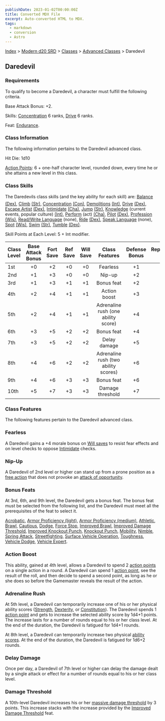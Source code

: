 ```yaml
---
publishDate: 2023-01-02T00:00:00Z
title: Converted MDX File
excerpt: Auto-converted HTML to MDX.
tags:
  - markdown
  - conversion
  - Astro
---
```


[Index](-index) > [Modern d20 SRD](modern-d20-srd-index) > [Classes](modern-d20-srd-classes-index) > [Advanced Classes](modern-d20-srd-classes-advanced-index) > Daredevil

## Daredevil

### Requirements

To qualify to become a Daredevil, a character must fulfill the following criteria.

Base Attack Bonus: +2.

Skills: [Concentration](modern-d20-srd-skills-concentration) 6 ranks, [Drive](modern-d20-srd-skills-drive) 6 ranks.

Feat: [Endurance](modern-d20-srd-feats-endurance).

### Class Information

The following information pertains to the Daredevil advanced class.

Hit Die: 1d10

[Action Points](modern-d20-srd-basics-action-points): 6 + one-half character level, rounded down, every time he or she attains a new level in this class.

### Class Skills

The Daredevils class skills (and the key ability for each skill) are: [Balance](modern-d20-srd-skills-balance) [(Dex)](modern-d20-srd-basics-ability-scores), [Climb](modern-d20-srd-skills-climb) [(Str)](modern-d20-srd-basics-ability-scores), [Concentration](modern-d20-srd-skills-concentration) [(Con)](modern-d20-srd-basics-ability-scores), [Demolitions](modern-d20-srd-skills-demolitions) [(Int)](modern-d20-srd-basics-ability-scores), [Drive](modern-d20-srd-skills-drive) [(Dex)](modern-d20-srd-basics-ability-scores), [Escape Artist](modern-d20-srd-skills-escape-artist) [(Dex)](modern-d20-srd-basics-ability-scores), [Intimidate](modern-d20-srd-skills-intimidate) [(Cha)](modern-d20-srd-basics-ability-scores), [Jump](modern-d20-srd-skills-jump) [(Str)](modern-d20-srd-basics-ability-scores), [Knowledge](modern-d20-srd-skills-knowledge) (current events, popular culture) [(Int)](modern-d20-srd-basics-ability-scores), [Perform](modern-d20-srd-skills-perform) (act) [(Cha)](modern-d20-srd-basics-ability-scores), [Pilot](modern-d20-srd-skills-pilot) [(Dex)](modern-d20-srd-basics-ability-scores), [Profession](modern-d20-srd-skills-profession) [(Wis)](modern-d20-srd-basics-ability-scores), [Read/Write
Language](modern-d20-srd-skills-read-write-language) (none), [Ride](modern-d20-srd-skills-ride) [(Dex)](modern-d20-srd-basics-ability-scores), [Speak
Language](modern-d20-srd-skills-speak-language) (none), [Spot](modern-d20-srd-skills-spot) [(Wis)](modern-d20-srd-basics-ability-scores), [Swim](modern-d20-srd-skills-swim) [(Str)](modern-d20-srd-basics-ability-scores), [Tumble](modern-d20-srd-skills-tumble) [(Dex)](modern-d20-srd-basics-ability-scores).

Skill Points at Each Level: 5 + Int modifier.

| Class Level | Base Attack Bonus | Fort Save | Ref Save | Will Save |            Class Features            | Defense Bonus | Reputation Bonus |
| :---------- | :---------------: | :-------: | :------: | :-------: | :----------------------------------: | :-----------: | ---------------: |
| 1st         |        +0         |    +2     |    +0    |    +0     |               Fearless               |      +1       |               +0 |
| 2nd         |        +1         |    +3     |    +0    |    +0     |                Nip-up                |      +2       |               +0 |
| 3rd         |        +1         |    +3     |    +1    |    +1     |              Bonus feat              |      +2       |               +1 |
| 4th         |        +2         |    +4     |    +1    |    +1     |             Action boost             |      +3       |               +1 |
| 5th         |        +2         |    +4     |    +1    |    +1     | Adrenaline rush (one ability score)  |      +4       |               +1 |
| 6th         |        +3         |    +5     |    +2    |    +2     |              Bonus feat              |      +4       |               +2 |
| 7th         |        +3         |    +5     |    +2    |    +2     |             Delay damage             |      +5       |               +2 |
| 8th         |        +4         |    +6     |    +2    |    +2     | Adrenaline rush (two ability scores) |      +6       |               +2 |
| 9th         |        +4         |    +6     |    +3    |    +3     |              Bonus feat              |      +6       |               +3 |
| 10th        |        +5         |    +7     |    +3    |    +3     |           Damage threshold           |      +7       |               +3 |

### Class Features

The following features pertain to the Daredevil advanced class.

### Fearless

A Daredevil gains a +4 morale bonus on [Will saves](modern-d20-srd-basics-saving-throws) to resist fear effects and on level checks to oppose [Intimidate](modern-d20-srd-skills-intimidate) checks.

### Nip-Up

A Daredevil of 2nd level or higher can stand up from a prone position as a [free
action](modern-d20-srd-combat-action-types) that does not provoke an [attack
of opportunity](modern-d20-srd-combat-attacks-of-opportunity).

### Bonus Feats

At 3rd, 6th, and 9th level, the Daredevil gets a bonus feat. The bonus feat must be selected from the following list, and the Daredevil must meet all the prerequisites of the feat to select it.

[Acrobatic](modern-d20-srd-feats-acrobatic), [Armor
Proficiency (light)](modern-d20-srd-feats-armor-proficiency-light), [Armor
Proficiency (medium)](modern-d20-srd-feats-armor-proficiency-medium), [Athletic](modern-d20-srd-feats-athletic),
[Brawl](modern-d20-srd-feats-brawl), [Cautious](modern-d20-srd-feats-cautious), [Dodge](modern-d20-srd-feats-dodge), [Force
Stop](modern-d20-srd-feats-force-stop), [Improved Brawl](modern-d20-srd-feats-improved-brawl), [Improved
Damage Threshold](modern-d20-srd-feats-improved-damage-threshold), [Improved
Knockout Punch](modern-d20-srd-feats-improved-knockout-punch),
[Knockout Punch](modern-d20-srd-feats-knockout-punch), [Mobility](modern-d20-srd-feats-mobility), [Nimble](modern-d20-srd-feats-nimble), [Spring
Attack](modern-d20-srd-feats-spring-attack), [Streetfighting](modern-d20-srd-feats-streetfighting), [Surface
Vehicle Operation](modern-d20-srd-feats-surface-vehicle-operation), [Toughness](modern-d20-srd-feats-toughness), [Vehicle
Dodge](modern-d20-srd-feats-vehicle-dodge), [Vehicle Expert](modern-d20-srd-feats-vehicle-expert).

### Action Boost

This ability, gained at 4th level, allows a Daredevil to spend 2 [action points](modern-d20-srd-basics-action-points) on a single action in a round. A Daredevil can spend 1 [action
point](modern-d20-srd-basics-action-points), see the result of the roll, and then decide to spend a second point, as long as he or she does so before the Gamemaster reveals the result of the action.

### Adrenaline Rush

At 5th level, a Daredevil can temporarily increase one of his or her physical ability scores ([Strength](modern-d20-srd-basics-ability-scores), [Dexterity](modern-d20-srd-basics-ability-scores), or [Constitution](modern-d20-srd-basics-ability-scores)). The Daredevil spends 1 [action
point](modern-d20-srd-basics-action-points) and gets to increase the selected ability score by 1d4+1 points. The increase lasts for a number of rounds equal to his or her class level. At the end of the duration, the Daredevil is fatigued for 1d4+1 rounds.

At 8th level, a Daredevil can temporarily increase two physical [ability
scores](modern-d20-srd-basics-ability-scores). At the end of the duration, the Daredevil is fatigued for 1d6+2 rounds.

### Delay Damage

Once per day, a Daredevil of 7th level or higher can delay the damage dealt by a single attack or effect for a number of rounds equal to his or her class level.

### Damage Threshold

A 10th-level Daredevil increases his or her [massive
damage threshold](modern-d20-srd-combat-death-dying-healing) by 3 points. This increase stacks with the increase provided by the [Improved
Damage Threshold](modern-d20-srd-combat-death-dying-healing) feat.
